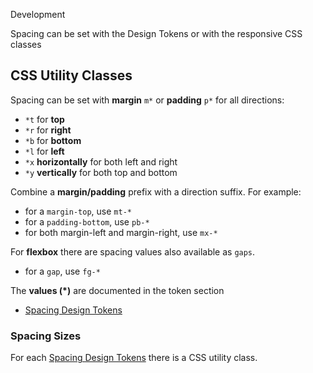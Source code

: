 
<bal-doc-banner id="story--foundation-spacing-development--basic" subtitle="Foundation/Spacing" color="yellow">Development</bal-doc-banner>

<bal-doc-lead>Spacing can be set with the Design Tokens or with the responsive CSS classes</bal-doc-lead>

## CSS Utility Classes

<Canvas withSource="open">
  <Story id="foundation-spacing-development--basic" />
</Canvas>

Spacing can be set with **margin** `m*` or **padding** `p*` for all directions:

- `*t` for **top**
- `*r` for **right**
- `*b` for **bottom**
- `*l` for **left**
- `*x` **horizontally** for both left and right
- `*y` **vertically** for both top and bottom

Combine a **margin/padding** prefix with a direction suffix. For example:

- for a `margin-top`, use `mt-*`
- for a `padding-bottom`, use `pb-*`
- for both margin-left and margin-right, use `mx-*`

For **flexbox** there are spacing values also available as `gaps`.

- for a `gap`, use `fg-*`

The **values (\*)** are documented in the token section

- [Spacing Design Tokens](?path=/docs/foundation-spacing-design-tokens--page)

### Spacing Sizes

For each [Spacing Design Tokens](?path=/docs/foundation-spacing-design-tokens--page) there is a CSS utility class.

<Canvas>
  <Story id="foundation-spacing-development--spacing-sizes" />
</Canvas>

<bal-doc-github link="/stories/foundation/spacing/02-development.docs.mdx"></bal-doc-github>
